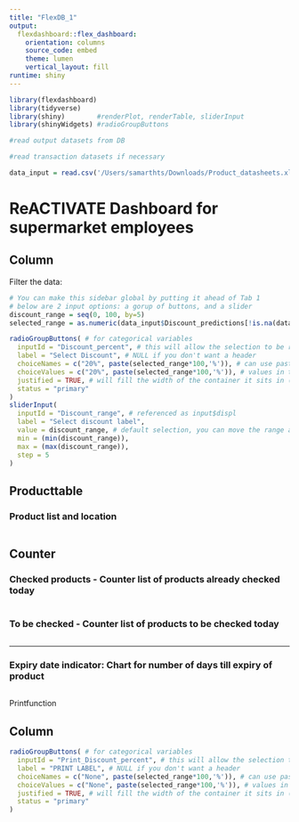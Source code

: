 ```yaml
---
title: "FlexDB_1"
output: 
  flexdashboard::flex_dashboard:
    orientation: columns
    source_code: embed
    theme: lumen
    vertical_layout: fill
runtime: shiny
---
```


```r
library(flexdashboard)
library(tidyverse)
library(shiny)        #renderPlot, renderTable, sliderInput
library(shinyWidgets) #radioGroupButtons

```

```r

#read output datasets from DB

#read transaction datasets if necessary 

data_input = read.csv('/Users/samarthts/Downloads/Product_datasheets.xlsx - DB_output.csv')

```


ReACTIVATE Dashboard for supermarket employees
=====================================
Column {.sidebar data-width=200} 
-------------------------------------
Filter the data:

```r
# You can make this sidebar global by putting it ahead of Tab 1
# below are 2 input options: a gorup of buttons, and a slider
discount_range = seq(0, 100, by=5)
selected_range = as.numeric(data_input$Discount_predictions[!is.na(data_input$Discount_predictions)])

radioGroupButtons( # for categorical variables
  inputId = "Discount_percent", # this will allow the selection to be referenced as input$cyl
  label = "Select Discount", # NULL if you don't want a header
  choiceNames = c("20%", paste(selected_range*100,'%')), # can use paste, etc to make nicer display
  choiceValues = c("20%", paste(selected_range*100,'%')), # values in the data, need to line up with above
  justified = TRUE, # will fill the width of the container it sits in (sidebar)
  status = "primary"
)
sliderInput(
  inputId = "Discount_range", # referenced as input$displ
  label = "Select discount label",
  value = discount_range, # default selection, you can move the range around
  min = (min(discount_range)),
  max = (max(discount_range)),
  step = 5
)

```

Producttable {data-width=450}
-----------------------------------------------------------------------

### Product list and location

```r

```

Counter {data-width=150}
-----------------------------------------------------------------------

### Checked products - Counter list of products already checked today

```r

```


### To be checked -  Counter list of products to be checked today

```r

```

-----------------------------------------------------------------------

### Expiry date indicator: Chart for number of days till expiry of product

```r

```

Printfunction

Column {data-width=200} 
-------------------------------------

```r

radioGroupButtons( # for categorical variables
  inputId = "Print_Discount_percent", # this will allow the selection to be referenced as input$cyl
  label = "PRINT LABEL", # NULL if you don't want a header
  choiceNames = c("None", paste(selected_range*100,'%')), # can use paste, etc to make nicer display
  choiceValues = c("None", paste(selected_range*100,'%')), # values in the data, need to line up with above
  justified = TRUE, # will fill the width of the container it sits in (sidebar)
  status = "primary"
)
```

